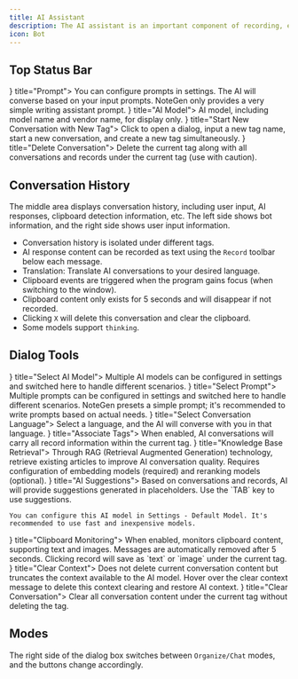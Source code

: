 ```yaml
---
title: AI Assistant
description: The AI assistant is an important component of recording, enhancing recording efficiency through conversational interaction.
icon: Bot
---
```



## Top Status Bar

<Cards>
  <Card icon={<Drama />} title="Prompt">
    You can configure prompts in settings. The AI will converse based on your input prompts. NoteGen only provides a very simple writing assistant prompt.
  </Card>
  <Card icon={<BotMessageSquare />} title="AI Model">
    AI model, including model name and vendor name, for display only.
  </Card>
  <Card icon={<MessageSquarePlus />} title="Start New Conversation with New Tag">
    Click to open a dialog, input a new tag name, start a new conversation, and create a new tag simultaneously.
  </Card>
  <Card icon={<Trash2 />} title="Delete Conversation">
    Delete the current tag along with all conversations and records under the current tag (use with caution).
  </Card>
</Cards>

## Conversation History

The middle area displays conversation history, including user input, AI responses, clipboard detection information, etc. The left side shows bot information, and the right side shows user input information.

- Conversation history is isolated under different tags.
- AI response content can be recorded as text using the `Record` toolbar below each message.
- Translation: Translate AI conversations to your desired language.
- Clipboard events are triggered when the program gains focus (when switching to the window).
- Clipboard content only exists for 5 seconds and will disappear if not recorded.
- Clicking `X` will delete this conversation and clear the clipboard.
- Some models support `thinking`.

## Dialog Tools

<Cards>
  <Card icon={<BotMessageSquare />} title="Select AI Model">
    Multiple AI models can be configured in settings and switched here to handle different scenarios.
  </Card>
  <Card icon={<Drama />} title="Select Prompt">
    Multiple prompts can be configured in settings and switched here to handle different scenarios. NoteGen presets a simple prompt; it's recommended to write prompts based on actual needs.
  </Card>
  <Card icon={<Globe />} title="Select Conversation Language">
    Select a language, and the AI will converse with you in that language.
  </Card>
  <Card icon={<Link />} title="Associate Tags">
    When enabled, AI conversations will carry all record information within the current tag.
  </Card>
  <Card icon={<Book />} title="Knowledge Base Retrieval">
    Through RAG (Retrieval Augmented Generation) technology, retrieve existing articles to improve AI conversation quality. Requires configuration of embedding models (required) and reranking models (optional).
  </Card>
  <Card icon={<Lightbulb />} title="AI Suggestions">
    Based on conversations and records, AI will provide suggestions generated in placeholders. Use the `TAB` key to use suggestions.
    
    You can configure this AI model in Settings - Default Model. It's recommended to use fast and inexpensive models.
  </Card>
  <Card icon={<Clipboard />} title="Clipboard Monitoring">
    When enabled, monitors clipboard content, supporting text and images. Messages are automatically removed after 5 seconds. Clicking record will save as `text` or `image` under the current tag.
  </Card>
  <Card icon={<AlignVerticalJustifyCenter />} title="Clear Context">
    Does not delete current conversation content but truncates the context available to the AI model. Hover over the clear context message to delete this context clearing and restore AI context.
  </Card>
  <Card icon={<Eraser />} title="Clear Conversation">
    Clear all conversation content under the current tag without deleting the tag.
  </Card>
</Cards>

## Modes

The right side of the dialog box switches between `Organize/Chat` modes, and the buttons change accordingly.
